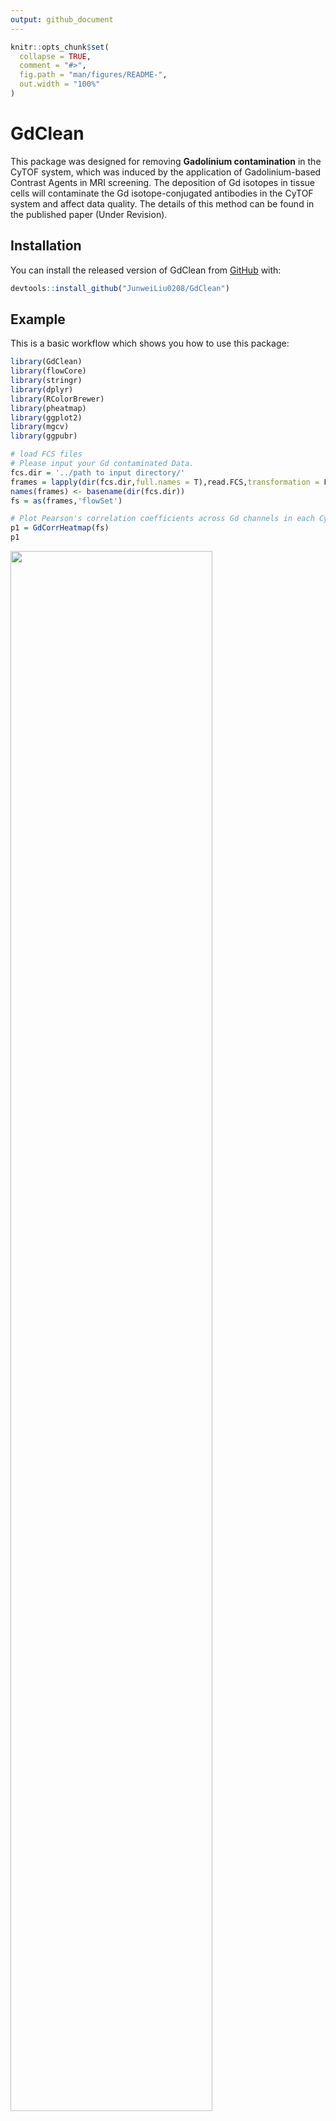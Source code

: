 ```yaml
---
output: github_document
---
```


<!-- README.md is generated from README.Rmd. Please edit that file -->

```r
knitr::opts_chunk$set(
  collapse = TRUE,
  comment = "#>",
  fig.path = "man/figures/README-",
  out.width = "100%"
)
```

# GdClean 

<!-- badges: start -->
<!-- badges: end -->

This package was designed for removing **Gadolinium contamination** in the CyTOF system, which was induced by the application of Gadolinium-based Contrast Agents in MRI screening. The deposition of Gd isotopes in tissue cells will contaminate the Gd isotope-conjugated antibodies in the CyTOF system and affect data quality. The details of this method can be found in the published paper (Under Revision). 

## Installation

You can install the released version of GdClean from [GitHub](https://github.com/) with:

``` r
devtools::install_github("JunweiLiu0208/GdClean")
```

## Example

This is a basic workflow which shows you how to use this package:

```r
library(GdClean)
library(flowCore)
library(stringr)
library(dplyr)
library(RColorBrewer)
library(pheatmap)
library(ggplot2)
library(mgcv)
library(ggpubr)

# load FCS files
# Please input your Gd contaminated Data.
fcs.dir = '../path to input directory/'
frames = lapply(dir(fcs.dir,full.names = T),read.FCS,transformation = F,alter.names = T)
names(frames) <- basename(dir(fcs.dir))
fs = as(frames,'flowSet')

# Plot Pearson's correlation coefficients across Gd channels in each CyTOF files in the flowSet.
p1 = GdCorrHeatmap(fs)
p1

```

<img src='man/figures/CorrHeatmap.png' width=80%/>

```r

# Estimate Gd Ratios.
PercentList = seq(5,100,5)
# select Gd contaminated flowFrame object for estimating.
ff = fs[[1]] 
GdRatios = estimateGdRatio(ff,PercentList)

# Compare the estimated Ratios with Ratios of natural abundance.
p2 = GdRatioPlot(GdRatios)
p2

```
<img src='man/figures/CompareGdRatios.png' width=100%/>

```r

# Removing Gd contamination with selected Gd ratio and method for estimating contamination coefficients.
gdRatio = GdRatios['5%',]
method = '1DNorm'
fs_Clean = GdClean(fs,gdRatio = gdRatio,method = method)

# Write Fcs Files after Gd Clean
inputName = dir(fcs.dir,full.names = F)
outputName = unlist(sapply(inputName, function(x){
  t1 = str_split(x,'.fcs')
  t2 = paste0(t1[[1]][1],'_GdClean.fcs')
  t2
}))

# write the cleaned files into the output directory 
write.flowSet(fs_Clean,outdir = '../path to output directory',outputName)

```




